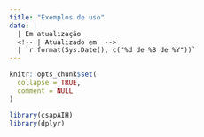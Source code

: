 ```yaml
---
title: "Exemplos de uso"
date: |
  | Em atualização
  <!-- | Atualizado em  -->
  | `r format(Sys.Date(), c("%d de %B de %Y"))`
---
```


```r
knitr::opts_chunk$set(
  collapse = TRUE,
  comment = NULL
)
```

```r
library(csapAIH)
library(dplyr) 
```

<!-- # Apresentação de resultados  -->

<!-- ## Resumo de importação de dados -->

<!-- Um resumo de importação, apresentado durante a realização do trabalho, é guardado como atributo do banco de dados e pode ser recuperado com as funções `attr()` ou `attributes()`: -->

<!-- ```{r} -->
<!-- csap <- fetchcsap('RS', 2018, mesfim = 1, anofim = 2018, periodo = "competencia") -->

<!-- attr(csap, "resumo") -->
<!-- # attributes(csap)$resumo -->
<!-- ``` -->

<!-- Em tabela para apresentação: -->

<!-- ```{r} -->
<!-- attributes(csap)$resumo |> -->
<!--   knitr::kable(format.args = c(big.mark = ".", decimal.mark = ","),  -->
<!--                col.names = c("Ação", "N", "%", "Objeto") ) |> -->
<!--   suppressWarnings() -->
<!-- ``` -->

<!-- ## Tabela "bruta" -->

<!-- A função `descreveCSAP` gera, a partir de um comando muito simples, uma tabela pronta para apresentação, com as frequências brutas e absolutas das CSAP por grupo de causa. -->

<!-- ```{r} -->
<!-- descreveCSAP(csap) -->
<!-- ``` -->

<!-- ## Tabela para apresentação -->

<!-- ```{r} -->
<!-- descreveCSAP(csap) |> -->
<!--   knitr::kable(align = c('l', rep('r', 3))) -->
<!-- ``` -->

<!-- Entretanto, ao transformar os valores para o formato latino, sua classe se transforma em `character` e assim é impossível realizar cálculos com esse output. Além disso, não serve para publicações em inglês. Por isso a função `descreveCSAP` permanecerá no pacote mas seu desenvolvimento seguirá em outra função, agora de nome `tabCSAP`. Nessa nova função, a apresentação de uma tabela formatada se faz a partir do argumento `format = TRUE`. Por padrão esse argumento é `FALSE`, o que permite operações matemáticas com os valores da tabela (um `data.frame`, na verdade), como veremos em seguida. -->

<!-- A função `tabCSAP` permite também a apresentação da tabela em inglês ou espanhol, através do argumento `lang`: -->

<!-- ```{r} -->
<!-- tabCSAP(csap$grupo, digits = 1, lang = "en", format = T) |> -->
<!--   knitr::kable(align = c('l', rep('r', 3))) -->

<!-- tabCSAP(csap$grupo, digits = 1, lang = "es", format = T) |> -->
<!--   knitr::kable(align = c('l', rep('r', 3))) -->
<!-- ``` -->

<!-- Finalmente, [vimos](#lista) que a função `tabCSAP` permite ainda a apresentação da lista em 20 grupos de causa. Assim, se as CSAP foram classificadas em 20 grupos -- usando, por exemplo o argumento `lista = "Alfradique"` em `csapAIH()` --, essa tabela deve ser apresentada com `tabCSAP` e não com `descreveCSAP`. Note ainda que, à diferença de `descreveCSAP`, `tabCSAP` exige o nome da variável com o grupo de causas. -->

<!-- ```{r} -->
<!-- AIHRS2021 <- microdatasus::fetch_datasus(year_start = 2021, 1, 2021, 12, uf = "RS", information_system = "SIH-RD") -->

<!-- listaOPS <- csapAIH(AIHRS2021, lista = "Alfradique") -->
<!-- # descreveCSAP(listaOPS) # Retorna o erro: "O vetor precisa ter os 19 grupos da Lista Brasileira. -->
<!-- #   Se essa for a lista 'Alfradique' use 'tabCSAP'."" -->
<!-- tabCSAP(listaOPS$grupo) -->
<!-- ``` -->


<!-- ## Calcular taxas -->

<!-- **Exemplo: cálculo das taxas brutas de ICSAP por grupo de causa em Cerro Largo, RS, 2021:** -->

<!-- O código IBGE (os seis primeiros dígitos) de Cerro Largo é "430520". -->

<!-- ### As ICSAP -->

<!-- Selecionamos as informações sobre residentes de Cerro Largo em nosso banco de dados da AIH em 2021. -->

<!-- ```{r} -->
<!-- claih <- AIHRS2021 %>%  -->
<!--   filter(MUNIC_RES == "430520") %>%  -->
<!--   droplevels() %>%  -->
<!--   csapAIH() -->
<!-- ``` -->


<!-- ### A população -->

<!-- ```{r} -->
<!-- clpop <- ler_popbr(2021) %>%  -->
<!--   filter(munic_res == "430520") %>%  -->
<!--   group_by(sexo, fxetar5) %>%  -->
<!--   reframe(pop = sum(populacao)) -->

<!-- clpop %>%  -->
<!--   tidyr::pivot_wider(names_from = sexo, values_from = pop) -->
<!-- ``` -->

<!-- ### A tabela com as taxas -->

<!-- ```{r} -->
<!-- tabCSAP(claih$grupo) %>%  -->
<!--   mutate(taxa = casos / sum(clpop$pop)*10000) %>%  -->
<!--   knitr::kable(format.args = list(decimal.mark = ",", big.mark = "."), digits = 1, caption = paste("ICSAP em Cerro Largo, RS, 2021. Taxas por 10.000 hab.")) -->
<!-- ``` -->


<!-- ## Gráficos -->

<!-- ```{r out.width="50%", fig.align='center', message=FALSE} -->
<!-- #| fig.alt: > -->
<!-- #|   Gráfico de barras com a distribuição proporcional  -->
<!-- #|   dos grupos de causa CSAP entre as ICSAP -->

<!-- gr <- desenhaCSAP(csap, titulo = "auto", onde = "RS", quando = 2018, limsup = .18, x.size = 4) -->
<!-- gr -->
<!-- ``` -->

<!-- ### Estratificado por categorias de outra variável presente no banco de dados: -->

<!-- Observe que ao estratificar o gráfico mantém a ordenação por frequência da variável em seu todo, sem a estratificação, quando o argumento `ordenar = TRUE`(padrão). -->

<!-- ```{r out.width="75%", fig.align='center', fig.show='hold', fig.height=4} -->
<!-- #| fig.alt: > -->
<!-- #|   O gráfico anterior por estratos de sexo -->

<!-- rot <- ggplot2::as_labeller(c("masc" = "Masculino", "fem" = "Feminino", "(all)" = "Total")) -->
<!-- gr + ggplot2::facet_grid(~ sexo, margins = TRUE, labeller = rot) -->

<!-- gr + ggplot2::facet_wrap(~ munres == "431490",  -->
<!--                          labeller = ggplot2::as_labeller(c("FALSE" = "Interior",  -->
<!--                                                            "TRUE" = "Capital"))) -->
<!-- ``` -->

<!-- ```{r out.width="80%", fig.cap="Mortalidade por CSAP por grupos de causa, por sexo e faixa etária. RS, 2021."} -->
<!-- #| fig.alt: > -->
<!-- #|   Gráfico da distribuição proporcional por grupo de causa entre as ICSAP, -->
<!-- #|   por estratos de sexo -->

<!-- DORS2021 %>%  -->
<!--   filter(!is.na(SEXO), !is.na(idade)) %>%  -->
<!--   desenhaCSAP(x.size = 7, y.size = 8) +  -->
<!--     ggplot2::facet_grid(SEXO ~ fxetar3) -->
<!-- ``` -->

